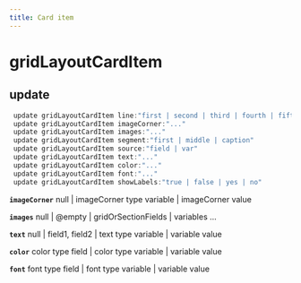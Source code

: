 ```yaml
---
title: Card item
---
```


# gridLayoutCardItem

## update

```js filename="Terminal" copy
 update gridLayoutCardItem line:"first | second | third | fourth | fifth"
 update gridLayoutCardItem imageCorner:"..."
 update gridLayoutCardItem images:"..."
 update gridLayoutCardItem segment:"first | middle | caption"
 update gridLayoutCardItem source:"field | var"
 update gridLayoutCardItem text:"..."
 update gridLayoutCardItem color:"..."
 update gridLayoutCardItem font:"..."
 update gridLayoutCardItem showLabels:"true | false | yes | no"
```

**`imageCorner`**
null | imageCorner type variable | imageCorner value

**`images`**
null | @empty | gridOrSectionFields | variables ...

**`text`**
null | field1, field2 | text type variable | variable value

**`color`**
color type field | color type variable | variable value

**`font`**
font type field | font type variable | variable value


